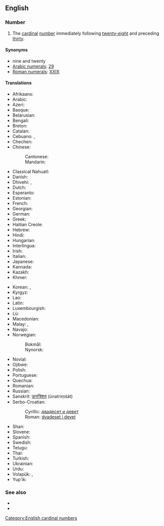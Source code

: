 ==English==
{{cardinalbox|en|28|29|30|twenty-eight|thirty|ord=twenty-ninth}}

===Number===
{{head|en|numeral}}

# The [[cardinal]] [[number]] immediately following [[twenty-eight]] and preceding [[thirty]].

====Synonyms====
* nine and twenty
* [[w:Arabic numerals|Arabic numerals]]: [[29]]
* [[w:Roman numerals|Roman numerals]]: [[XXIX]]

====Translations====
{{trans-top|cardinal number}}
* Afrikaans: {{t|af|nege-en-twintig}}
* Arabic: {{t|ar|تِسْعَة وَعِشْرُون|tr=tisʿa wa-ʿišrūn}}
* Azeri: {{t+|az|iyirmi doqquz}}
* Basque: {{t+|eu|hogeita bederatzi}}
* Belarusian: {{t|be|два́ццаць дзе́вяць|sc=Cyrl}}
* Bengali: {{t|bn|উনতিরিশ|tr=unôtirish|sc=Beng}}
* Breton: {{t|br|nav-warn-ugent}}
* Catalan: {{t+|ca|vint-i-nou}}
* Cebuano: {{t|ceb|kawhaa'g siyam}}, {{t|ceb|baynete nuybe}}
* Chechen: {{t|ce|ткъе исс}}
* Chinese:
*: Cantonese: {{t|yue|二十九|tr=ji6 sap6 gau2}}
*: Mandarin: {{t|cmn|二十九|tr=èr shí jiǔ}}
* Classical Nahuatl: {{t|nci|cempōhualli onchiucnāhui}}
* Danish: {{t|da|niogtyve}}
* Dhivehi: {{t|dv|ނަވާވީސް}}, {{t|dv|އޮނަތިރީސް}}
* Dutch: {{t+|nl|negenentwintig|f}}
* Esperanto: {{t|eo|dudek naŭ}}
* Estonian: {{t+|et|kakskümmend üheksa}}
* French: {{t+|fr|vingt-neuf|m}}
* Georgian: {{t|ka|ოცდაცხრა}}
* German: {{t|de|neunundzwanzig|f}}
* Greek: {{t|el|είκοσι εννέα}}
* Haitian Creole: {{t|ht|ventnèf}}
* Hebrew: {{t|he|עשרים־ותשעה|tr=esrím və-téysha}}
* Hindi: {{t+|hi|उनतीस|tr=untīs}}
* Hungarian: {{t+|hu|huszonkilenc}}
* Interlingua: {{t|ia|vinti-nove}}
* Irish: {{t|ga|fiche a naoi}}
* Italian: {{t+|it|ventinove}}
* Japanese: {{t|ja|二十九|tr=ni-jū-kyū}}
* Kannada: {{t|kn|ಇಪ್ಪತ್ತೊಂಬತ್ತು|sc=Knda}}
* Kazakh: {{t|kk|жиырма тоғыз}}
* Khmer: {{t|km|ម្ភៃប្រាំបួន|tr=mpʰey pram buən}}
{{trans-mid}}
* Korean: {{t|ko|스물아홉|tr=seumul ahob}}, {{t|ko|이십구|tr=isibgu}}
* Kyrgyz: {{t|ky|жыйырма тогуз}}
* Lao: {{t|lo|ຊາວເກົ້າ}}
* Latin: {{t|la|undetriginta}}
* Luxembourgish: {{t|lb|nénganzwanzeg}}
* Lü: {{t|khb|ᦌᦱᧁᦂᧁᧉ|tr=saaw4 kaw3}}
* Macedonian: {{t|mk|дваесет и девет|tr=dváeset i dévet}}
* Malay: {{t|ms|dua puluh sembilan}}, {{t|ms|sembilan likur}}
* Navajo: {{t|nv|naadįįnáhástʼéí}}
* Norwegian:
*: Bokmål: {{t|no|tjueni}}
*: Nynorsk: {{t|nn|tjueni}}
* Novial: {{t|nov|duanti-nin}}
* Ojibwe: {{t|oj|niishtana-ashi-zhaangaswi}}
* Polish: {{t|pl|dwadzieścia dziewięć}}
* Portuguese: {{t|pt|vinte e nove|m}}
* Quechua: {{t|qu|iskay chunka isqunniyuq}}
* Romanian: {{t|ro|douăzeci și nouă}}
* Russian: {{t+|ru|два́дцать де́вять}}
* Sanskrit: [[ऊनत्रिंशत्]] (ūnatriṃśát)
* Serbo-Croatian:
*: Cyrillic: [[двадесет и девет]]
*: Roman: [[dvadeset i devet]]
* Shan: {{t|shn|သၢဝ်းၵဝ်ႈ}}
* Slovene: {{t|sl|devetindvajset}}
* Spanish: {{t+|es|veintinueve}}
* Swedish: {{t+|sv|tjugonio}}
* Telugu: {{t|te|ఇరవై తొమ్మిది}}
* Thai: {{t|th|ยี่สิบเก้า|tr=yi sip kao}}
* Turkish: {{t+|tr|yirmi dokuz}}
* Ukrainian: {{t|uk|два́дцять де́в'ять|sc=Cyrl}}
* Urdu: {{t|ur|انتیس|tr=untīs}}
* Volapük: {{t|vo|teldegzül}}, {{t|vo|telsezül}} {{qualifier|older term, obsolete}}
* Yup'ik: {{t|esu|yuinaq qulngunrita'ar}}
{{trans-bottom}}

===See also===
* {{l|en|twenty-eight}}
* {{l|en|thirty}}

[[Category:English cardinal numbers]]